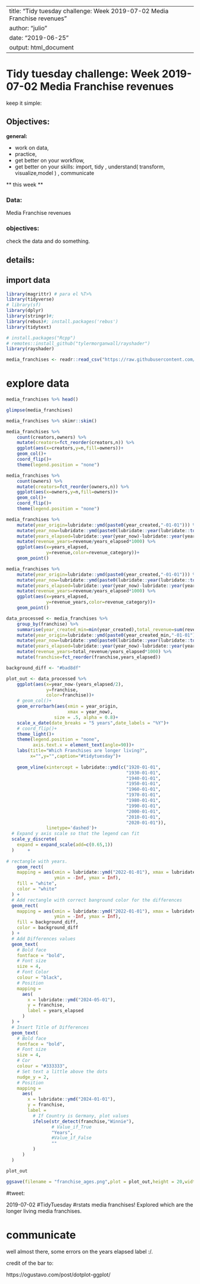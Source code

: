 
---
title: "Tidy tuesday challenge: Week 2019-07-02 Media Franchise revenues"
author: "julio"
date: "2019-06-25"
output: html_document
---

# Tidy tuesday challenge: Week 2019-07-02 Media Franchise revenues

keep it simple:

## Objectives: 

**general:**

* work on data, 
* practice, 
* get better on your workflow,
* get better on your skills: import, tidy , understand( transform, visualize,model ) , communicate


** this week **

### Data:

Media Franchise revenues

### objectives:

check the data and do something.

## details:


## import data
```r
library(magrittr) # para el %T>%
library(tidyverse)
# library(sf)
library(dplyr)
library(stringr)#;
library(rebus)#; install.packages('rebus')
library(tidytext)

# install.packages("Rcpp")
# remotes::install_github("tylermorganwall/rayshader")
library(rayshader)


```


```r
media_franchises <- readr::read_csv("https://raw.githubusercontent.com/rfordatascience/tidytuesday/master/data/2019/2019-07-02/media_franchises.csv")
```

# explore data


```r
media_franchises %>% head()

```

```r
glimpse(media_franchises)

```

```r
media_franchises %>% skimr::skim()

```



```r
media_franchises %>% 
    count(creators,owners) %>%
    mutate(creators=fct_reorder(creators,n)) %>% 
    ggplot(aes(x=creators,y=n,fill=owners))+
    geom_col()+
    coord_flip()+
    theme(legend.position = "none")

media_franchises %>% 
    count(owners) %>%
    mutate(creators=fct_reorder(owners,n)) %>% 
    ggplot(aes(x=owners,y=n,fill=owners))+
    geom_col()+
    coord_flip()+
    theme(legend.position = "none")

media_franchises %>% 
    mutate(year_origin=lubridate::ymd(paste0(year_created,"-01-01"))) %>%
    mutate(year_now=lubridate::ymd(paste0(lubridate::year(lubridate::today()),"-01-01"))) %>% 
    mutate(years_elapsed=lubridate::year(year_now)-lubridate::year(year_origin)) %>% 
    mutate(revenue_years=revenue/years_elapsed*1000) %>% 
    ggplot(aes(x=years_elapsed,
               y=revenue,color=revenue_category))+
    geom_point()

media_franchises %>% 
    mutate(year_origin=lubridate::ymd(paste0(year_created,"-01-01"))) %>%
    mutate(year_now=lubridate::ymd(paste0(lubridate::year(lubridate::today()),"-01-01"))) %>% 
    mutate(years_elapsed=lubridate::year(year_now)-lubridate::year(year_origin)) %>% 
    mutate(revenue_years=revenue/years_elapsed*1000) %>% 
    ggplot(aes(x=years_elapsed,
               y=revenue_years,color=revenue_category))+
    geom_point()
```


```r



data_processed <- media_franchises %>% 
    group_by(franchise) %>% 
    summarise(year_created_min=min(year_created),total_revenue=sum(revenue)) %>% 
    mutate(year_origin=lubridate::ymd(paste0(year_created_min,"-01-01"))) %>%
    mutate(year_now=lubridate::ymd(paste0(lubridate::year(lubridate::today()),"-01-01"))) %>% 
    mutate(years_elapsed=lubridate::year(year_now)-lubridate::year(year_origin)) %>% 
    mutate(revenue_years=total_revenue/years_elapsed*1000) %>% 
    mutate(franchise=fct_reorder(franchise,years_elapsed))
```


```r
background_diff <- "#bad8df"

plot_out <- data_processed %>%            
    ggplot(aes(x=year_now-(years_elapsed/2),
               y=franchise,
               color=franchise))+
    # geom_col()+
    geom_errorbarh(aes(xmin = year_origin, 
                       xmax = year_now), 
                  size = .5, alpha = 0.8)+
    scale_x_date(date_breaks = "5 years",date_labels = "%Y")+
    # coord_flip()+
    theme_light()+
    theme(legend.position = "none",
          axis.text.x = element_text(angle=90))+
    labs(title="Which Franchises are longer living?",
         x="",y="",caption="#tidytuesday")+
    
    geom_vline(xintercept = lubridate::ymd(c("1920-01-01",
                                             "1930-01-01",
                                             "1940-01-01",
                                             "1950-01-01",
                                             "1960-01-01",
                                             "1970-01-01",
                                             "1980-01-01",
                                             "1990-01-01",
                                             "2000-01-01",
                                             "2010-01-01",
                                             "2020-01-01")),
               linetype='dashed')+ 
  # Expand y axis scale so that the legend can fit
  scale_y_discrete(
    expand = expand_scale(add=c(0.65,1))
  )     +
    
# rectangle with years.
    geom_rect(
    mapping = aes(xmin = lubridate::ymd("2022-01-01"), xmax = lubridate::ymd("2026-01-01") , 
                  ymin = -Inf, ymax = Inf),
    fill = "white",
    color = "white"
  ) +
  # Add rectangle with correct banground color for the differences
  geom_rect(
    mapping = aes(xmin = lubridate::ymd("2022-01-01"), xmax = lubridate::ymd("2026-01-01") , 
                  ymin = -Inf, ymax = Inf),
    fill = background_diff,
    color = background_diff
  ) +
  # Add Differences values
  geom_text(
    # Bold face
    fontface = "bold",
    # Font size
    size = 4,
    # Font Color
    colour = "black",
    # Position
    mapping = 
      aes(
        x = lubridate::ymd("2024-05-01"),
        y = franchise,
        label = years_elapsed
      )
  ) +
  # Insert Title of Differences
  geom_text(
    # Bold face
    fontface = "bold",
    # Font size
    size = 4,
    # Cor
    colour = "#333333",
    # Set text a little above the dots
    nudge_y = 2,
    # Position
    mapping = 
      aes(
        x = lubridate::ymd("2024-01-01"),
        y = franchise,
        label = 
          # If Country is Germany, plot values
          ifelse(str_detect(franchise,"Winnie"),
                 # Value_if_True
                 "Years",
                 #Value_if_False
                 ""
          )
      )
  )

plot_out

ggsave(filename = "franchise_ages.png",plot = plot_out,height = 20,width = 10)

```


#tweet: 

2019-07-02 #TidyTuesday #rstats media franchises! 
Explored which are the longer living media franchises.


# communicate

well almost there, some errors on the years elapsed label :/.

credit of the bar to: 

https://ogustavo.com/post/dotplot-ggplot/





